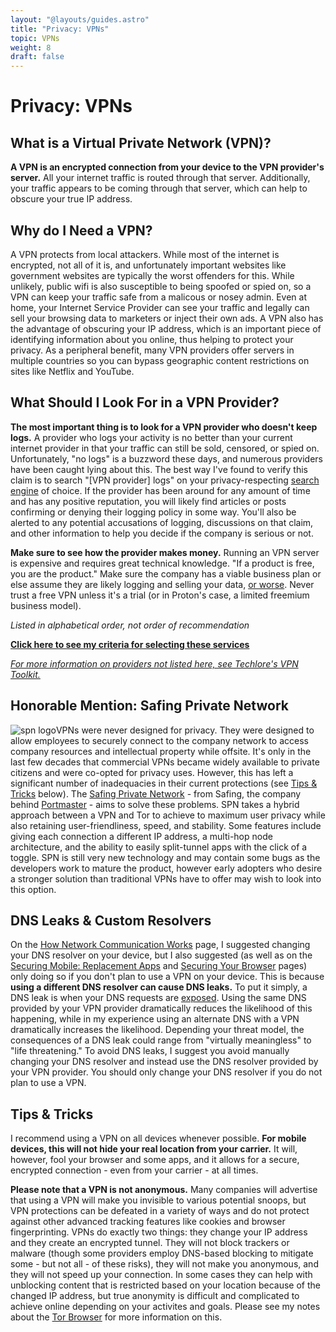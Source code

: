 ```yaml
---
layout: "@layouts/guides.astro"
title: "Privacy: VPNs"
topic: VPNs
weight: 8
draft: false
---
```



# Privacy: VPNs

## What is a Virtual Private Network (VPN)?

**A VPN is an encrypted connection from your device to the VPN provider's server.** All your internet traffic is routed through that server. Additionally, your traffic appears to be coming through that server, which can help to obscure your true IP address.

## Why do I Need a VPN?

A VPN protects from local attackers. While most of the internet is encrypted, not all of it is, and unfortunately important websites like government websites are typically the worst offenders for this. While unlikely, public wifi is also susceptible to being spoofed or spied on, so a VPN can keep your traffic safe from a malicous or nosey admin. Even at home, your Internet Service Provider can see your traffic and legally can sell your browsing data to marketers or inject their own ads. A VPN also has the advantage of obscuring your IP address, which is an important piece of identifying information about you online, thus helping to protect your privacy. As a peripheral benefit, many VPN providers offer servers in multiple countries so you can bypass geographic content restrictions on sites like Netflix and YouTube.

## What Should I Look For in a VPN Provider?

**The most important thing is to look for a VPN provider who doesn't keep logs.** A provider who logs your activity is no better than your current internet provider in that your traffic can still be sold, censored, or spied on. Unfortunately, "no logs" is a buzzword these days, and numerous providers have been caught lying about this. The best way I've found to verify this claim is to search "[VPN provider] logs" on your privacy-respecting [search engine](/guides/less-important/habits) of choice. If the provider has been around for any amount of time and has any positive reputation, you will likely find articles or posts confirming or denying their logging policy in some way. You'll also be alerted to any potential accusations of logging, discussions on that claim, and other information to help you decide if the company is serious or not.

**Make sure to see how the provider makes money.** Running an VPN server is expensive and requires great technical knowledge. "If a product is free, you are the product." Make sure the company has a viable business plan or else assume they are likely logging and selling your data, [or worse](https://www.makeuseof.com/tag/biggest-risks-using-free-vpns/). Never trust a free VPN unless it's a trial (or in Proton's case, a limited freemium business model).

*Listed in alphabetical order, not order of recommendation*

<ProsAndCons data={data} headingLevel={4} />

**[Click here to see my criteria for selecting these services](https://gitlab.com/thenewoil/website/-/wikis/VPN-Criteria)**

*[For more information on providers not listed here, see Techlore's VPN Toolkit.](https://techlore.tech/vpn)*

## Honorable Mention: Safing Private Network

<img src="/images/logos/spn.png" alt="spn logo" class="w-24 float-right mx-6" />VPNs were never designed for privacy. They were designed to allow employees to securely connect to the company network to access company resources and intellectual property while offsite. It's only in the last few decades that commercial VPNs became widely available to private citizens and were co-opted for privacy uses. However, this has left a significant number of inadequacies in their current protections (see [Tips & Tricks](/guides/less-important/vpns/#tips--tricks) below). The [Safing Private Network](https://safing.io/spn/) - from Safing, the company behind [Portmaster](https://safing.io/) - aims to solve these problems. SPN takes a hybrid approach between a VPN and Tor to achieve to maximum user privacy while also retaining user-friendliness, speed, and stability. Some features include giving each connection a different IP address, a multi-hop node architecture, and the ability to easily split-tunnel apps with the click of a toggle. SPN is still very new technology and may contain some bugs as the developers work to mature the product, however early adopters who desire a stronger solution than traditional VPNs have to offer may wish to look into this option.

## DNS Leaks & Custom Resolvers

On the [How Network Communication Works](/guides/prologue/communication) page, I suggested changing your DNS resolver on your device, but I also suggested (as well as on the [Securing Mobile: Replacement Apps](/guides/most-important/mobile-apps) and [Securing Your Browser](/guides/most-important/browser) pages) only doing so if you don't plan to use a VPN on your device. This is because **using a different DNS resolver can cause DNS leaks.** To put it simply, a DNS leak is when your DNS requests are [exposed](https://en.wikipedia.org/wiki/DNS_leak). Using the same DNS provided by your VPN provider dramatically reduces the likelihood of this happening, while in my experience using an alternate DNS with a VPN dramatically increases the likelihood. Depending your threat model, the consequences of a DNS leak could range from "virtually meaningless" to "life threatening." To avoid DNS leaks, I suggest you avoid manually changing your DNS resolver and instead use the DNS resolver provided by your VPN provider. You should only change your DNS resolver if you do not plan to use a VPN.

## Tips & Tricks

I recommend using a VPN on all devices whenever possible. **For mobile devices, this will not hide your real location from your carrier.** It will, however, fool your browser and some apps, and it allows for a secure, encrypted connection - even from your carrier - at all times.

**Please note that a VPN is not anonymous.** Many companies will advertise that using a VPN will make you invisible to various potential snoops, but VPN protections can be defeated in a variety of ways and do not protect against other advanced tracking features like cookies and browser fingerprinting. VPNs do exactly two things: they change your IP address and they create an encrypted tunnel. They will not block trackers or malware (though some providers employ DNS-based blocking to mitigate some - but not all - of these risks), they will not make you anonymous, and they will not speed up your connection. In some cases they can help with unblocking content that is restricted based on your location because of the changed IP address, but true anonymity is difficult and complicated to achieve online depending on your activites and goals. Please see my notes about the [Tor Browser](/guides/most-important/browser#tor-browser) for more information on this.
